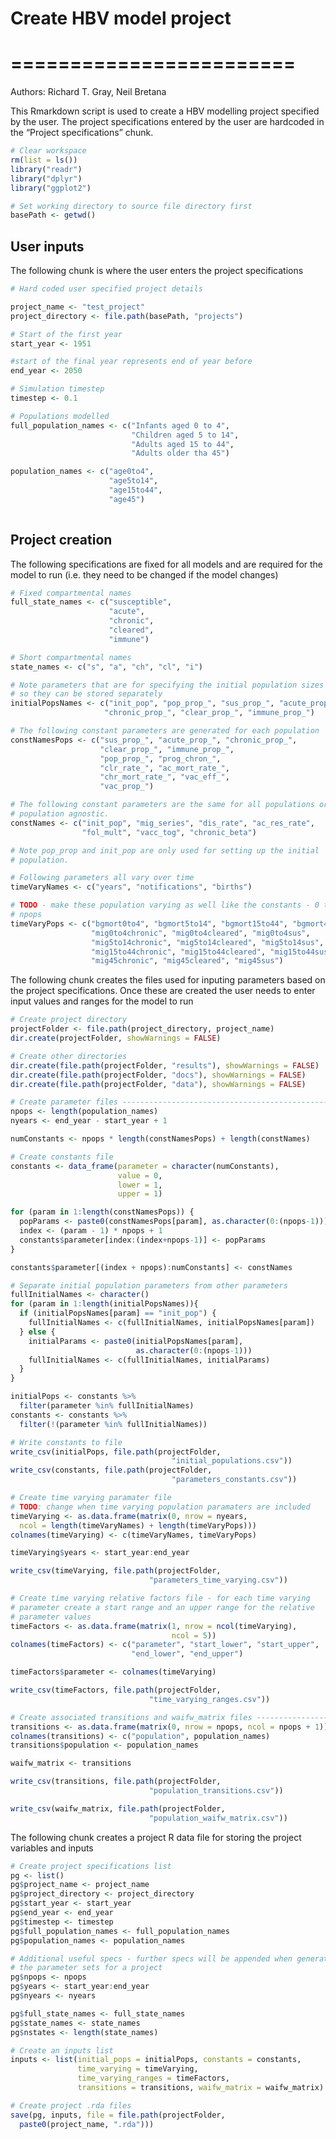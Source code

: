 # Create HBV model project
# ========================

Authors: Richard T. Gray, Neil Bretana

This Rmarkdown script is used to create a HBV modelling project specified 
by the user. The project specifications entered by the user are hardcoded 
in the "Project specifications" chunk.

```r
# Clear workspace
rm(list = ls()) 
library("readr")
library("dplyr")
library("ggplot2")

# Set working directory to source file directory first
basePath <- getwd()

```

## User inputs

The following chunk is where the user enters the project specifications

```r
# Hard coded user specified project details

project_name <- "test_project"
project_directory <- file.path(basePath, "projects")

# Start of the first year
start_year <- 1951

#start of the final year represents end of year before 
end_year <- 2050

# Simulation timestep
timestep <- 0.1

# Populations modelled
full_population_names <- c("Infants aged 0 to 4", 
                           "Children aged 5 to 14",
                           "Adults aged 15 to 44", 
                           "Adults older tha 45")

population_names <- c("age0to4", 
                      "age5to14", 
                      "age15to44", 
                      "age45")
  
```

## Project creation

The following specifications are fixed for all models and are required 
for the model to run (i.e. they need to be changed if the model changes)

```r
# Fixed compartmental names
full_state_names <- c("susceptible",  
                      "acute", 
                      "chronic", 
                      "cleared",
                      "immune")

# Short compartmental names
state_names <- c("s", "a", "ch", "cl", "i")

```

```r

# Note parameters that are for specifying the initial population sizes
# so they can be stored separately
initialPopsNames <- c("init_pop", "pop_prop_", "sus_prop_", "acute_prop_",
                     "chronic_prop_", "clear_prop_", "immune_prop_")

# The following constant parameters are generated for each population 
constNamesPops <- c("sus_prop_", "acute_prop_", "chronic_prop_",
                    "clear_prop_", "immune_prop_", 
                    "pop_prop_", "prog_chron_", 
                    "clr_rate_", "ac_mort_rate_", 
                    "chr_mort_rate_", "vac_eff_",
                    "vac_prop_")

# The following constant parameters are the same for all populations or
# population agnostic.
constNames <- c("init_pop", "mig_series", "dis_rate", "ac_res_rate",
                "fol_mult", "vacc_tog", "chronic_beta")

# Note pop_prop and init_pop are only used for setting up the initial 
# population.

# Following parameters all vary over time
timeVaryNames <- c("years", "notifications", "births")

# TODO - make these population varying as well like the constants - 0 to 
# npops
timeVaryPops <- c("bgmort0to4", "bgmort5to14", "bgmort15to44", "bgmort45",
                  "mig0to4chronic", "mig0to4cleared", "mig0to4sus",
                  "mig5to14chronic", "mig5to14cleared", "mig5to14sus", 
                  "mig15to44chronic", "mig15to44cleared", "mig15to44sus", 
                  "mig45chronic", "mig45cleared", "mig45sus")

```

The following chunk creates the files used for inputing parameters based 
on the project specifications. Once these are created the user needs to
enter input values and ranges for the model to run

```r
# Create project directory
projectFolder <- file.path(project_directory, project_name)
dir.create(projectFolder, showWarnings = FALSE)

# Create other directories
dir.create(file.path(projectFolder, "results"), showWarnings = FALSE)
dir.create(file.path(projectFolder, "docs"), showWarnings = FALSE)
dir.create(file.path(projectFolder, "data"), showWarnings = FALSE)

# Create parameter files -------------------------------------------------
npops <- length(population_names)
nyears <- end_year - start_year + 1

numConstants <- npops * length(constNamesPops) + length(constNames)

# Create constants file
constants <- data_frame(parameter = character(numConstants),
                        value = 0,
                        lower = 1,
                        upper = 1)

for (param in 1:length(constNamesPops)) {
  popParams <- paste0(constNamesPops[param], as.character(0:(npops-1)))
  index <- (param - 1) * npops + 1
  constants$parameter[index:(index+npops-1)] <- popParams
}

constants$parameter[(index + npops):numConstants] <- constNames

# Separate initial population parameters from other parameters
fullInitialNames <- character()
for (param in 1:length(initialPopsNames)){
  if (initialPopsNames[param] == "init_pop") {
    fullInitialNames <- c(fullInitialNames, initialPopsNames[param])
  } else {
    initialParams <- paste0(initialPopsNames[param],
                            as.character(0:(npops-1)))
    fullInitialNames <- c(fullInitialNames, initialParams)
  }
}

initialPops <- constants %>%
  filter(parameter %in% fullInitialNames)
constants <- constants %>%
  filter(!(parameter %in% fullInitialNames))

# Write constants to file
write_csv(initialPops, file.path(projectFolder,
                                    "initial_populations.csv"))
write_csv(constants, file.path(projectFolder,
                                    "parameters_constants.csv"))

# Create time varying paramater file
# TODO: change when time varying population paramaters are included
timeVarying <- as.data.frame(matrix(0, nrow = nyears, 
  ncol = length(timeVaryNames) + length(timeVaryPops)))
colnames(timeVarying) <- c(timeVaryNames, timeVaryPops)

timeVarying$years <- start_year:end_year

write_csv(timeVarying, file.path(projectFolder,
                               "parameters_time_varying.csv"))

# Create time varying relative factors file - for each time varying 
# parameter create a start range and an upper range for the relative
# parameter values
timeFactors <- as.data.frame(matrix(1, nrow = ncol(timeVarying), 
                                    ncol = 5))
colnames(timeFactors) <- c("parameter", "start_lower", "start_upper", 
                           "end_lower", "end_upper")

timeFactors$parameter <- colnames(timeVarying)

write_csv(timeFactors, file.path(projectFolder,
                               "time_varying_ranges.csv"))

# Create associated transitions and waifw_matrix files -------------------
transitions <- as.data.frame(matrix(0, nrow = npops, ncol = npops + 1))
colnames(transitions) <- c("population", population_names)
transitions$population <- population_names

waifw_matrix <- transitions

write_csv(transitions, file.path(projectFolder,
                               "population_transitions.csv"))

write_csv(waifw_matrix, file.path(projectFolder,
                               "population_waifw_matrix.csv"))

```

The following chunk creates a project R data file for storing the project 
variables and inputs

```r
# Create project specifications list
pg <- list()
pg$project_name <- project_name
pg$project_directory <- project_directory
pg$start_year <- start_year
pg$end_year <- end_year
pg$timestep <- timestep
pg$full_population_names <- full_population_names
pg$population_names <- population_names

# Additional useful specs - further specs will be appended when generating
# the parameter sets for a project
pg$npops <- npops
pg$years <- start_year:end_year
pg$nyears <- nyears

pg$full_state_names <- full_state_names
pg$state_names <- state_names
pg$nstates <- length(state_names)

# Create an inputs list
inputs <- list(initial_pops = initialPops, constants = constants,
               time_varying = timeVarying,
               time_varying_ranges = timeFactors,
               transitions = transitions, waifw_matrix = waifw_matrix)

# Create project .rda files
save(pg, inputs, file = file.path(projectFolder,
  paste0(project_name, ".rda")))

```
